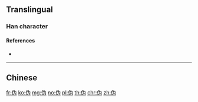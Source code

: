 {{also|偽|僞}}
==Translingual==

===Han character===
{{Han char|rn=9|rad=人|as=04|sn=6|four=|canj=OIKS|ids=⿰亻为}}

====References====
* {{Han ref|kx=0096.121|hdz=10126.040|uh=4F2A|ud=20266}}

----

==Chinese==
{{zh-see|偽}}
{{zh-see|僞}}

[[fr:伪]]
[[ko:伪]]
[[mg:伪]]
[[no:伪]]
[[pl:伪]]
[[th:伪]]
[[chr:伪]]
[[zh:伪]]